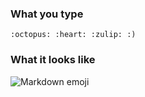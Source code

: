 ### What you type

```
:octopus: :heart: :zulip: :)
```

### What it looks like

![Markdown emoji](../../../images/markdown-emoji.png)
